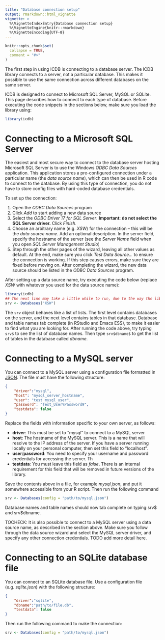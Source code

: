```yaml
---
title: "Database connection setup"
output: rmarkdown::html_vignette
vignette: >
  %\VignetteIndexEntry{Database connection setup}
  %\VignetteEngine{knitr::rmarkdown}
  %\VignetteEncoding{UTF-8}
---
```


```r
knitr::opts_chunk$set(
  collapse = TRUE,
  comment = "#>"
)
```

The first step in using ICDB is connecting to a database server. The ICDB library connects to a server, not a particular database. This makes it possible to use the same connection across different databases on the same server.

ICDB is designed to connect to Microsoft SQL Server, MySQL or SQLite. This page describes how to connect to each type of database. Before executing the code snippets in the sections below, make sure you load the library using:

```r
library(icdb)
```

# Connecting to a Microsoft SQL Server

The easiest and most secure way to connect to the database server hosting Microsoft SQL Server is to use the Windows *ODBC Data Sources* application. This application stores a pre-configured connection under a particular name (the *data source name*), which can then be used in R code to connect to the database. By using this type of connection, you do not have to store config files with hard-coded database credentials. 

To set up the connection:

1. Open the *ODBC Data Sources* program
2. Click *Add* to start adding a new data source
3. Select the *ODBC Driver 17 for SQL Server*. **Important: do not select the SQL Server driver.** Click *Finish*.
4. Choose an arbitrary name (e.g. *XSW*) for the connection -- this will be the *data source name*. Add an optional description. In the server field, specify the hostname of the server (see the *Server Name* field when you open *SQL Server Management Studio*)
5. Step through the other pages of the wizard, leaving all other values as default. At the end, make sure you click *Test Data Source...* to ensure the connection is working. If this step causes errors, make sure they are fixed before moving on. After completing the wizard, the new data source should be listed in the *ODBC Data Sources* program.

After setting up a data source name, try executing the code below (replace *XSW* with whatever you used for the data source name):

```r
library(icdb)
## The next line may take a little while to run, due to the way the library works.
srv <- Databases("XSW")
```

The `srv` object behaves like a list of lists. The first level contains databases on the server, and the next level contains tables in that database. Database and table names tab complete (in RStudio and Emacs ESS), to make it easier to find what you are looking for. After running the code above, try typing `srv$` to see the list of database names. Then type `srv$dbname$` to get the list of tables in the database called *dbname*.


# Connecting to a MySQL server

You can connect to a MySQL server using a configuration file formatted in [JSON](https://en.wikipedia.org/wiki/JSON). The file must have the following structure:

```json
{
	"driver":"mysql",
    "host": "mysql_server_hostname",
    "user": "test_mysql_user",
    "password": "Test_User%Password9",
    "testdata": false
}
```

Replace the fields with information specific to your own server, as follows:

- **driver**: This must be set to "mysql" to connect to a MySQL server
- **host**: The hostname of the MySQL server. This is a name that will resolve to the IP address of the server. If you have a server running locally on your personal computer, then set this field to "localhost".
- **user**/**password**: You need to specify your username and password credentials for accessing the server. Th
- **testdata**: You must leave this field as *false*. There is an internal requirement for this field that will be removed in future versions of the library.

Save the contents above in a file, for example *mysql.json*, and put it somewhere accessible from your R script. Then run the following command

```r
srv <- Databases(config = "path/to/mysql.json")
```

Database names and table names should now tab complete on typing srv\$ and srv\$dbname.

TOCHECK: It is also possible to connect to a MySQL server using a data source name, as described in the section above. Make sure you follow through the data source wizard and select the MySQL server driver, and specify any other connection credentials. TODO add more detail here.

# Connecting to an SQLite database file

You can connect to an SQLite database file. Use a configuration file (e.g. *sqlite.json*) with the following structure:

```json
{
    "driver":"sqlite",
    "dbname":"path/to/file.db",
    "testdata": false
}
```

Then run the following command to make the connection:

```r
srv <- Databases(config = "path/to/mysql.json")
```


